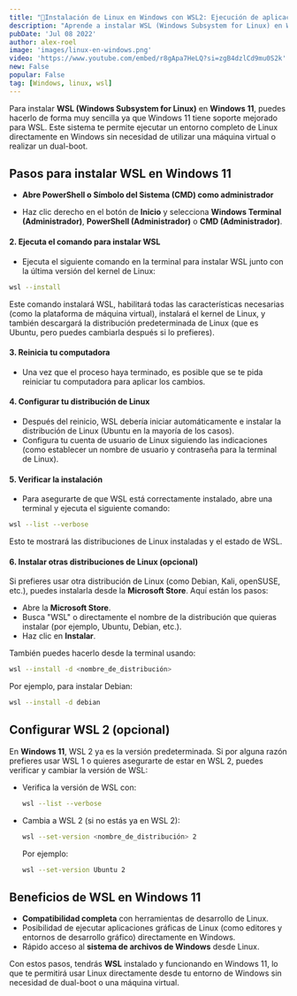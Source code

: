```yaml
---
title: "🐧Instalación de Linux en Windows con WSL2: Ejecución de aplicaciones de Linux en Windows"
description: "Aprende a instalar WSL (Windows Subsystem for Linux) en Windows 11 paso a paso. Ejecuta aplicaciones de Linux en Windows 11 con WSL2 de forma sencilla." 
pubDate: 'Jul 08 2022'
author: alex-roel
image: 'images/linux-en-windows.png'
video: 'https://www.youtube.com/embed/r8gApa7HeLQ?si=zgB4dzlCd9mu0S2k'
new: False
popular: False
tag: [Windows, linux, wsl]
---
```


Para instalar **WSL (Windows Subsystem for Linux)** en **Windows 11**, puedes hacerlo de forma muy sencilla ya que Windows 11 tiene soporte mejorado para WSL. Este sistema te permite ejecutar un entorno completo de Linux directamente en Windows sin necesidad de utilizar una máquina virtual o realizar un dual-boot.

## Pasos para instalar WSL en Windows 11

   - **Abre PowerShell o Símbolo del Sistema (CMD) como administrador**

   - Haz clic derecho en el botón de **Inicio** y selecciona **Windows Terminal (Administrador)**, **PowerShell (Administrador)** o **CMD (Administrador)**.

#### 2. **Ejecuta el comando para instalar WSL**
   - Ejecuta el siguiente comando en la terminal para instalar WSL junto con la última versión del kernel de Linux:

   ```bash
   wsl --install
   ```

   Este comando instalará WSL, habilitará todas las características necesarias (como la plataforma de máquina virtual), instalará el kernel de Linux, y también descargará la distribución predeterminada de Linux (que es Ubuntu, pero puedes cambiarla después si lo prefieres).

#### 3. **Reinicia tu computadora**
   - Una vez que el proceso haya terminado, es posible que se te pida reiniciar tu computadora para aplicar los cambios.

#### 4. **Configurar tu distribución de Linux**
   - Después del reinicio, WSL debería iniciar automáticamente e instalar la distribución de Linux (Ubuntu en la mayoría de los casos).
   - Configura tu cuenta de usuario de Linux siguiendo las indicaciones (como establecer un nombre de usuario y contraseña para la terminal de Linux).

#### 5. **Verificar la instalación**
   - Para asegurarte de que WSL está correctamente instalado, abre una terminal y ejecuta el siguiente comando:

   ```bash
   wsl --list --verbose
   ```

   Esto te mostrará las distribuciones de Linux instaladas y el estado de WSL.

#### 6. **Instalar otras distribuciones de Linux (opcional)**
   Si prefieres usar otra distribución de Linux (como Debian, Kali, openSUSE, etc.), puedes instalarla desde la **Microsoft Store**. Aquí están los pasos:

   - Abre la **Microsoft Store**.
   - Busca "WSL" o directamente el nombre de la distribución que quieras instalar (por ejemplo, Ubuntu, Debian, etc.).
   - Haz clic en **Instalar**.

   También puedes hacerlo desde la terminal usando:

   ```bash
   wsl --install -d <nombre_de_distribución>
   ```

   Por ejemplo, para instalar Debian:

   ```bash
   wsl --install -d debian
   ```

## Configurar WSL 2 (opcional)
En **Windows 11**, WSL 2 ya es la versión predeterminada. Si por alguna razón prefieres usar WSL 1 o quieres asegurarte de estar en WSL 2, puedes verificar y cambiar la versión de WSL:

- Verifica la versión de WSL con:

   ```bash
   wsl --list --verbose
   ```

- Cambia a WSL 2 (si no estás ya en WSL 2):

   ```bash
   wsl --set-version <nombre_de_distribución> 2
   ```

   Por ejemplo:

   ```bash
   wsl --set-version Ubuntu 2
   ```

## Beneficios de WSL en Windows 11
- **Compatibilidad completa** con herramientas de desarrollo de Linux.
- Posibilidad de ejecutar aplicaciones gráficas de Linux (como editores y entornos de desarrollo gráfico) directamente en Windows.
- Rápido acceso al **sistema de archivos de Windows** desde Linux.
  
Con estos pasos, tendrás **WSL** instalado y funcionando en Windows 11, lo que te permitirá usar Linux directamente desde tu entorno de Windows sin necesidad de dual-boot o una máquina virtual.